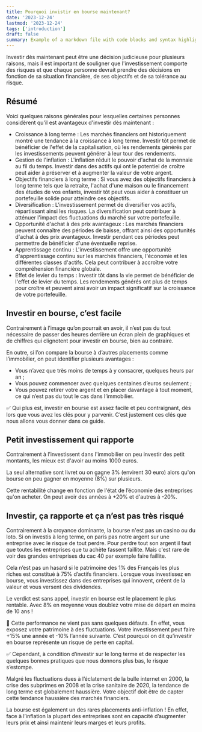 ```yaml
---
title: Pourquoi invistir en bourse maintenant?
date: '2023-12-24'
lastmod: '2023-12-24'
tags: ['introduction']
draft: false
summary: Example of a markdown file with code blocks and syntax highlighting
---
```


Investir dès maintenant peut être une décision judicieuse pour plusieurs raisons,
mais il est important de souligner que l'investissement comporte des risques
et que chaque personne devrait prendre des décisions en fonction de sa situation financière,
de ses objectifs et de sa tolérance au risque.

## Résumé

Voici quelques raisons générales pour lesquelles certaines personnes considèrent qu'il est avantageux d'investir dès maintenant :

- Croissance à long terme : Les marchés financiers ont historiquement montré une tendance à la croissance à long terme. Investir tôt permet de bénéficier de l'effet de la capitalisation, où les rendements générés par les investissements peuvent générer à leur tour des rendements.
- Gestion de l'inflation : L'inflation réduit le pouvoir d'achat de la monnaie au fil du temps. Investir dans des actifs qui ont le potentiel de croître peut aider à préserver et à augmenter la valeur de votre argent.
- Objectifs financiers à long terme : Si vous avez des objectifs financiers à long terme tels que la retraite, l'achat d'une maison ou le financement des études de vos enfants, investir tôt peut vous aider à constituer un portefeuille solide pour atteindre ces objectifs.
- Diversification : L'investissement permet de diversifier vos actifs, répartissant ainsi les risques. La diversification peut contribuer à atténuer l'impact des fluctuations du marché sur votre portefeuille.
- Opportunité d'achat à des prix avantageux : Les marchés financiers peuvent connaître des périodes de baisse, offrant ainsi des opportunités d'achat à des prix avantageux.
  Investir pendant ces périodes peut permettre de bénéficier d'une éventuelle reprise.
- Apprentissage continu : L'investissement offre une opportunité d'apprentissage continu sur les marchés financiers,
  l'économie et les différentes classes d'actifs. Cela peut contribuer à accroître votre compréhension financière globale.
- Effet de levier du temps : Investir tôt dans la vie permet de bénéficier de l'effet de levier du temps.
  Les rendements générés ont plus de temps pour croître et peuvent ainsi avoir un impact significatif sur la croissance de votre portefeuille.

## Investir en bourse, c’est facile

Contrairement à l’image qu’on pourrait en avoir, il n’est pas du tout nécessaire de passer des heures derrière un écran plein de graphiques
et de chiffres qui clignotent pour investir en bourse, bien au contraire.

En outre, si l’on compare la bourse à d’autres placements comme l’immobilier, on peut identifier plusieurs avantages :

- Vous n’avez que très moins de temps à y consacrer, quelques heurs par an ;
- Vous pouvez commencer avec quelques centaines d’euros seulement ;
- Vous pouvez retirer votre argent et en placer davantage à tout moment, ce qui n’est pas du tout le cas dans l’immobilier.

✅ Qui plus est, investir en bourse est assez facile et peu contraignant, dès lors que vous avez les clés pour y parvenir.
C’est justement ces clés que nous allons vous donner dans ce guide.

## Petit investissement qui rapporte

Contrairement à l’investissent dans l'immobilier on peu investir des petit montants, les mieux est d'avoir au moins 1000 euros.

La seul alternative sont livret ou on gagne 3% (envirent 30 euro) alors qu'on bourse on peu gagner en moyenne (8%) sur plusieurs.

Cette rentabilité change en fonction de l'état de l’économie des entreprises qu'on acheter. On peut avoir des années à +20% et d'autres à -20%.

## Investir, ça rapporte et ça n’est pas très risqué

Contrairement à la croyance dominante, la bourse n'est pas un casino ou du loto.
Si on investis à long terme, on paris pas notre argent sur une entreprise avec le risque de tout perdre.
Pour perdre tout son argent il faut que toutes les entreprises que tu achète fassent faillite. Mais c'est rare de voir des grandes entreprises du cac 40 par exemple faire faillite.

Cela n’est pas un hasard si le patrimoine des 1% des Français les plus riches est constitué à 75% d’actifs financiers.
Lorsque vous investissez en bourse, vous investissez dans des entreprises qui innovent, créent de la valeur et vous versent des dividendes.

Le verdict est sans appel, investir en bourse est le placement le plus rentable.
Avec 8% en moyenne vous doublez votre mise de départ en moins de 10 ans !

🤔 Cette performance ne vient pas sans quelques défauts. En effet, vous exposez votre patrimoine à des fluctuations.
Votre investissement peut faire +15% une année et -10% l’année suivante. C’est pourquoi on dit qu’investir en bourse représente un risque de perte en capital.

✅ Cependant, à condition d’investir sur le long terme et de respecter les quelques bonnes pratiques que nous donnons plus bas, le risque s’estompe.

Malgré les fluctuations dues à l’éclatement de la bulle internet en 2000,
la crise des subprimes en 2008 et la crise sanitaire de 2020, la tendance de long terme est globalement haussière.
Votre objectif doit être de capter cette tendance haussière des marchés financiers.

La bourse est également un des rares placements anti-inflation !
En effet, face à l’inflation la plupart des entreprises sont en capacité d’augmenter leurs prix et ainsi maintenir leurs marges et leurs profits.
